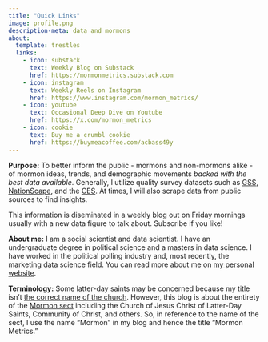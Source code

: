 ```yaml
---
title: "Quick Links"
image: profile.png
description-meta: data and mormons
about:
  template: trestles
  links:
    - icon: substack
      text: Weekly Blog on Substack
      href: https://mormonmetrics.substack.com
    - icon: instagram
      text: Weekly Reels on Instagram
      href: https://www.instagram.com/mormon_metrics/
    - icon: youtube
      text: Occasional Deep Dive on Youtube
      href: https://x.com/mormon_metrics
    - icon: cookie
      text: Buy me a crumbl cookie
      href: https://buymeacoffee.com/acbass49y
---
```


**Purpose:** To better inform the public - mormons and non-mormons alike - of mormon ideas, trends, and demographic movements *backed with the best data available*. Generally, I utilize quality survey datasets such as [GSS](https://gss.norc.org), [NationScape](https://www.voterstudygroup.org/data/nationscape), and the [CES](https://cces.gov.harvard.edu). At times, I will also scrape data from public sources to find insights.

This information is diseminated in a weekly blog out on Friday mornings usually with a new data figure to talk about. Subscribe if you like!

**About me:** I am a social scientist and data scientist. I have an undergraduate degree in political science and a masters in data science. I have worked in the political polling industry and, most recently, the marketing data science field. You can read more about me on [my personal website](https://alexbass.me). 

**Terminology:** Some latter-day saints may be concerned because my title isn't [the correct name of the church](https://www.churchofjesuschrist.org/study/general-conference/2018/10/the-correct-name-of-the-church?lang=eng). However, this blog is about the entirety of the [Mormon sect](https://en.wikipedia.org/wiki/List_of_denominations_in_the_Latter_Day_Saint_movement) including the Church of Jesus Christ of Latter-Day Saints, Community of Christ, and others. So, in reference to the name of the sect, I use the name "Mormon" in my blog and hence the title "Mormon Metrics."
